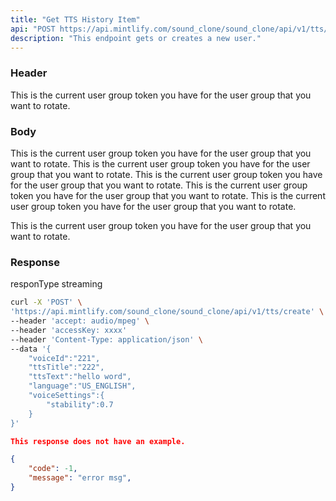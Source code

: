 ```yaml
---
title: "Get TTS History Item"
api: "POST https://api.mintlify.com/sound_clone/sound_clone/api/v1/tts/create"
description: "This endpoint gets or creates a new user."
---
```

### Header
<ParamField header="accessKey"   type="string" required>
  This is the current user group token you have for the user group that you want
  to rotate.
</ParamField>

### Body
<ParamField body="voiceId" type="string">
  This is the current user group token you have for the user group that you want
  to rotate.
</ParamField>
<ParamField body="ttsTitle" type="string">
  This is the current user group token you have for the user group that you want
  to rotate.
</ParamField>
<ParamField body="ttsText" type="string">
  This is the current user group token you have for the user group that you want
  to rotate.
</ParamField>
<ParamField body="language" type="string">
  This is the current user group token you have for the user group that you want
  to rotate.
</ParamField>
<ParamField body="voiceSettings" type="object">
<Expandable title="Toggle object">
    <ParamField body="stability" type="number">
  This is the current user group token you have for the user group that you want
  to rotate.
    </ParamField>
</Expandable>

  This is the current user group token you have for the user group that you want
  to rotate.
</ParamField>

### Response
responType streaming


<RequestExample>

```bash Example Request
curl -X 'POST' \
'https://api.mintlify.com/sound_clone/sound_clone/api/v1/tts/create' \
--header 'accept: audio/mpeg' \
--header 'accessKey: xxxx'
--header 'Content-Type: application/json' \
--data '{
    "voiceId":"221",
    "ttsTitle":"222",
    "ttsText":"hello word",
    "language":"US_ENGLISH",
    "voiceSettings":{
        "stability":0.7
    }
}'
```
</RequestExample>

<ResponseExample>

```json success
This response does not have an example.
```
```json error 
{
  	"code": -1,
	"message": "error msg",
}
```

</ResponseExample>
